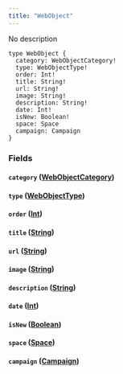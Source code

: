 ```yaml
---
title: "WebObject"
---
```


No description

```
type WebObject {
  category: WebObjectCategory!
  type: WebObjectType!
  order: Int!
  title: String!
  url: String!
  image: String!
  description: String!
  date: Int!
  isNew: Boolean!
  space: Space
  campaign: Campaign
}

```

### Fields[](#fields "Direct link to heading")

#### `category` ([WebObjectCategory](/developer/graphql-api/references/enums/web-object-category))[](#category-webobjectcategory "Direct link to heading")

#### `type` ([WebObjectType](/developer/graphql-api/references/enums/web-object-type))[](#type-webobjecttype "Direct link to heading")

#### `order` ([Int](/developer/graphql-api/references/scalars/int))[](#order-int "Direct link to heading")

#### `title` ([String](/developer/graphql-api/references/scalars/string))[](#title-string "Direct link to heading")

#### `url` ([String](/developer/graphql-api/references/scalars/string))[](#url-string "Direct link to heading")

#### `image` ([String](/developer/graphql-api/references/scalars/string))[](#image-string "Direct link to heading")

#### `description` ([String](/developer/graphql-api/references/scalars/string))[](#description-string "Direct link to heading")

#### `date` ([Int](/developer/graphql-api/references/scalars/int))[](#date-int "Direct link to heading")

#### `isNew` ([Boolean](/developer/graphql-api/references/scalars/boolean))[](#isnew-boolean "Direct link to heading")

#### `space` ([Space](/developer/graphql-api/references/objects/space))[](#space-space "Direct link to heading")

#### `campaign` ([Campaign](/developer/graphql-api/references/objects/campaign))[](#campaign-campaign "Direct link to heading")
